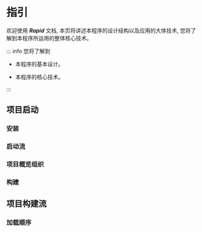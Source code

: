 # 指引

欢迎使用 ***Rapid*** 文档, 本页将讲述本程序的设计结构以及应用的大体技术, 您将了解到本程序所运用的整体核心技术。

::: info 您将了解到

* 本程序的基本设计。

* 本程序的核心技术。

:::

## 项目启动

### 安装

### 启动流

### 项目概览组织

### 构建

## 项目构建流

### 加载顺序